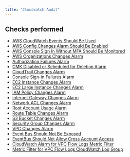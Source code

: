 ```yaml
---
title: "Cloudwatch Audit"
---
```


## Checks performed

- [AWS CloudWatch Events Should Be Used](cloudwatchmonitoring/rules/events_in_use)
- [AWS Config Changes Alarm Should Be Enabled](cloudwatchmonitoring/rules/aws_config_changes_alarm)
- [AWS Console Sign In Without MFA Should Be Monitored](cloudwatchmonitoring/rules/console_sign_in_without_mfa)
- [AWS Organizations Changes Alarm](cloudwatchmonitoring/rules/organizations_changes_alarm)
- [Authorization Failures Alarm](cloudwatchmonitoring/rules/authorization_failures_alarm)
- [CMK Disabled or Scheduled for Deletion Alarm](cloudwatchmonitoring/rules/cmk_disabled_or_scheduled_for_deletion_alarm)
- [CloudTrail Changes Alarm](cloudwatchmonitoring/rules/cloudtrail_changes_alarm)
- [Console Sign-in Failures Alarm](cloudwatchmonitoring/rules/console_sign_in_failures_alarm)
- [EC2 Instance Changes Alarm](cloudwatchmonitoring/rules/ec2_instance_changes_alarm)
- [EC2 Large Instance Changes Alarm](cloudwatchmonitoring/rules/ec2_large_instance_changes_alarm)
- [IAM Policy Changes Alarm](cloudwatchmonitoring/rules/iam_policy_changes_alarm)
- [Internet Gateway Changes Alarm](cloudwatchmonitoring/rules/internet_gateway_changes_alarm)
- [Network ACL Changes Alarm](cloudwatchmonitoring/rules/network_acl_changes_alarm)
- [Root Account Usage Alarm](cloudwatchmonitoring/rules/root_account_usage_alarm)
- [Route Table Changes Alarm](cloudwatchmonitoring/rules/route_table_changes_alarm)
- [S3 Bucket Changes Alarm](cloudwatchmonitoring/rules/s3_bucket_changes_alarm)
- [Security Group Changes Alarm](cloudwatchmonitoring/rules/security_group_changes_alarm)
- [VPC Changes Alarm](cloudwatchmonitoring/rules/vpc_changes_alarm)
- [Event Bus Should Not Be Exposed](cloudwatchmonitoring/rules/event_bus_exposed)
- [EventBus Should Not Allow Cross Account Access](cloudwatchmonitoring/rules/event_bus_cross_account_access)
- [CloudWatch Alarm for VPC Flow Logs Metric Filter](cloudwatchmonitoring/rules/vpc_flow_logs_metric_filter)
- [Metric Filter for VPC Flow Logs CloudWatch Log Group](cloudwatchmonitoring/rules/metric_filter_for_vpc_flow_logs)
